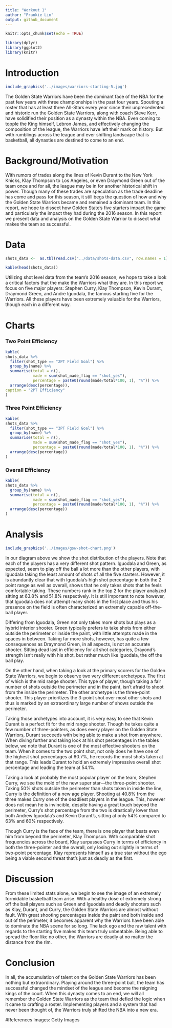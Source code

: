 ```yaml
---
title: "Workout 1"
author: "Frankie Lin"
output: github_document
---
```


```r
knitr::opts_chunk$set(echo = TRUE)
```

```r
library(dplyr)
library(ggplot2)
library(knitr)
```

# Introduction
```r
include_graphics('../images/warriors-starting-5.jpg')
```


The Golden State Warriors have been the dominant face of the NBA for the past few years with three championships in the past four years.  Spouting a roster that has at least three All-Stars every year since their unprecedented and historic run the Golden State Warriors, along with coach Steve Kerr, have solidified their position as a dynasty within the NBA. Even coming to topple the King himself, Lebron James, and effectively changing the composition of the league, the Warriors have left their mark on history. But with rumblings across the league and ever shifting landscape that is basketball, all dynasties are destined to come to an end.  

# Background/Motivation

With rumors of trades along the lines of Kevin Durant to the New York Knicks, Klay Thompson to Los Angeles, or even Draymond Green out of the team once and for all, the league may be in for another historical shift in power. Though many of these trades are speculation as the trade deadline has come and pass for this season, it still begs the question of how and why the Golden State Warriors became and remained a dominant team. In this report, we hope to dissect how Golden State’s five starters impact the game and particularly the impact they had during the 2016 season. In this report we present data and analysis on the Golden State Warrior to dissect what makes the team so successful. 

# Data
```r
shots_data <-  as.tbl(read.csv("../data/shots-data.csv", row.names = 1))

kable(head(shots_data))
```

Utilizing shot level data from the team’s 2016 season, we hope to take a look a critical factors that the make the Warriors what they are. In this report we focus on five major players: Stephen Curry, Klay Thompson, Kevin Durant, Draymond Green, and Andre Iguodala, the famous starting five for the Warriors.  All these players have been extremely valuable for the Warriors, though each in a different way. 

# Charts
### Two Point Efficiency
```r
kable(
shots_data %>%
  filter(shot_type == "2PT Field Goal") %>%
  group_by(name) %>%
  summarise(total = n(),
            made = sum(shot_made_flag == "shot_yes"),
            percentage = paste0(round(made/total*100, 1), "%")) %>%
  arrange(desc(percentage)),
caption = "2PT Efficiency"
)
```

### Three Point Efficiency
```r
kable(
shots_data %>%
  filter(shot_type == "3PT Field Goal") %>%
  group_by(name) %>%
  summarise(total = n(),
            made = sum(shot_made_flag == "shot_yes"),
            percentage = paste0(round(made/total*100, 1), "%")) %>%
  arrange(desc(percentage))
)
```

### Overall Efficiency
```r
kable(
shots_data %>%
  group_by(name) %>%
  summarise(total = n(),
            made = sum(shot_made_flag == "shot_yes"),
            percentage = paste0(round(made/total*100, 1), "%")) %>%
  arrange(desc(percentage))
)
```

# Analysis
```r
include_graphics('../images/gsw-shot-chart.png')
```


In our diagram above we show the shot distribution of the players. Note that each of the players has a very different shot pattern. Iguodala and Green, as expected, seem to play off the ball a lot more than the other players, with Iguodala taking the least amount of shots of all the five starters. However, it is abundantly clear that with Iguodala’s high shot percentage in both the 2 point range as well as overall, shows that he only takes shots that he feels comfortable taking.  These numbers rank in the top 2 for the player analyzed sitting at 63.8% and 51.8% respectively. It is still important to note however, that Iguodala does not attempt many shots in the first place and thus his presence on the field is often characterized an extremely capable off-the-ball player. 

Differing from Iguodala, Green not only takes more shots but plays as a hybrid interior shooter. Green typically prefers to take shots from either outside the perimeter or inside the paint, with little attempts made in the spaces in between. Taking far more shots, however, has quite a few consequences as Draymond Green, in all aspects, is not an accurate shooter. Sitting dead last in efficiency for all shot categories, Drayond’s strength isn’t really with his shot, but rather much like Iguodala, the off the ball play. 

On the other hand, when taking a look at the primary scorers for the Golden State Warriors, we begin to observe two very different archetypes. The first of which is the mid range shooter. This type of player, though taking a fair number of shots outside the perimeter and in the paint, isn’t afraid to shoot from the inside the perimeter. The other archetype is the three-point shooter. This player prioritizes the 3-point shot over most other shots and thus is marked by an extraordinary large number of shows outside the perimeter. 

Taking those archetypes into account, it is very easy to see that Kevin Durant is a perfect fit for the mid range shooter.  Though he takes quite a few number of three-pointers, as does every player on the Golden State Warriors, Durant succeeds with being able to make a shot from anywhere. When diving further and taking look at his shot percentages in the tables below, we note that Durant is one of the most effective shooters on the team. When it comes to the two point shot, not only does he have one of the highest shot percentages at 60.7%, he records the most shots taken at that range. This leads Durant to hold an extremely impressive overall shot percentage and leading the team at 54.1%. 

Taking a look at probably the most popular player on the team, Stephen Curry, we see the mold of the new super star—the three-point shooter. Taking 50% shots outside the perimeter than shots taken in inside the line, Curry is the definition of a new age player. Shooting at 40.8% from the three makes Curry one of the deadliest players in the league. This, however does not mean he is invincible, despite having a great touch beyond the perimeter, Curry’s shot percentage from the two is drastically lower than both Andrew Iguodala’s and Kevin Durant’s, sitting at only 54% compared to 63% and 60% respectively. 

Though Curry is the face of the team, there is one player that beats even him from beyond the perimeter, Klay Thompson. With comparable shot frequencies across the board, Klay surpasses Curry in terms of efficiency in both the three-pointer and the overall, only losing out slightly in terms of two-point percentage. Klay represents himself as a true star without the ego being a viable second threat that’s just as deadly as the first. 

# Discussion

From these limited stats alone, we begin to see the image of an extremely formidable basketball team arise. With a healthy dose of extremely strong off the ball players such as Green and Iguodala and deadly shooters such as Klay, Durant, and Curry, the Golden State Warriors are almost without fault. With great shooting percentages inside the paint and both inside and out of the perimeter, it becomes apparent why the Warriors have been able to dominate the NBA scene for so long. The lack ego and the raw talent with regards to the starting five makes this team truly unbeatable. Being able to spread the floor like no other, the Warriors are deadly at no matter the distance from the rim. 

# Conclusion

In all, the accumulation of talent on the Golden State Warriors has been nothing but extraordinary. Playing around the three-point ball, the team has successful changed the mindset of the league and become the reigning kings of the court. When this dynasty comes to an end, we will all remember the Golden State Warriors as the team that defied the logic when it came to crafting a roster. Implementing players and a system that had never been thought of, the Warriors truly shifted the NBA into a new era. 

#References
Images: Getty Images